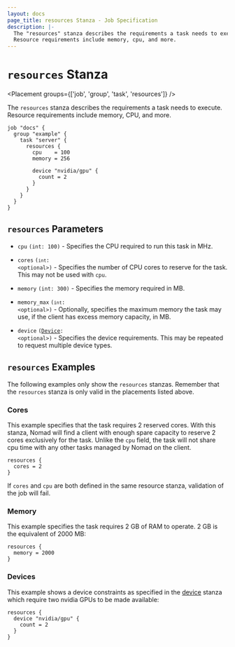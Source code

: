 ```yaml
---
layout: docs
page_title: resources Stanza - Job Specification
description: |-
  The "resources" stanza describes the requirements a task needs to execute.
  Resource requirements include memory, cpu, and more.
---
```


# `resources` Stanza

<Placement groups={['job', 'group', 'task', 'resources']} />

The `resources` stanza describes the requirements a task needs to execute.
Resource requirements include memory, CPU, and more.

```hcl
job "docs" {
  group "example" {
    task "server" {
      resources {
        cpu    = 100
        memory = 256

        device "nvidia/gpu" {
          count = 2
        }
      }
    }
  }
}
```

## `resources` Parameters

- `cpu` `(int: 100)` - Specifies the CPU required to run this task in MHz.

- `cores` <code>(`int`: &lt;optional&gt;)</code> - Specifies the number of CPU cores to reserve
  for the task. This may not be used with `cpu`.

- `memory` `(int: 300)` - Specifies the memory required in MB.

- `memory_max` <code>(`int`: &lt;optional&gt;)</code> - Optionally, specifies the maximum memory the task may use, if the client has excess memory capacity, in MB.

- `device` <code>([Device][]: &lt;optional&gt;)</code> - Specifies the device
  requirements. This may be repeated to request multiple device types.

## `resources` Examples

The following examples only show the `resources` stanzas. Remember that the
`resources` stanza is only valid in the placements listed above.

### Cores

This example specifies that the task requires 2 reserved cores. With this stanza, Nomad will find
a client with enough spare capacity to reserve 2 cores exclusively for the task. Unlike the `cpu` field, the
task will not share cpu time with any other tasks managed by Nomad on the client.

```hcl
resources {
  cores = 2
}
```

If `cores` and `cpu` are both defined in the same resource stanza, validation of the job will fail.

### Memory

This example specifies the task requires 2 GB of RAM to operate. 2 GB is the
equivalent of 2000 MB:

```hcl
resources {
  memory = 2000
}
```

### Devices

This example shows a device constraints as specified in the [device][] stanza
which require two nvidia GPUs to be made available:

```hcl
resources {
  device "nvidia/gpu" {
    count = 2
  }
}
```

[device]: /docs/job-specification/device 'Nomad device Job Specification'
